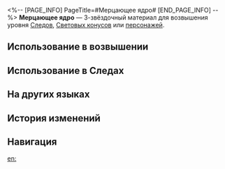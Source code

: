 <%-- [PAGE_INFO]
PageTitle=#Мерцающее ядро#
[END_PAGE_INFO] --%>
{{Предмет Инфобокс
|id          = 111002
|Изображение = Предмет Мерцающее ядро.png
|Тип         = Материал Следов
|Тип2        = Материал возвышения персонажа
|Инвентарь   = Материалы улучшения
|Редкость    = 3
|Эффект      = 
|Описание    = Сердце монстра, блуждающего по Фрагментуму. Обычный материал для усиления.
|Источник1   = [[Некоторые монстры Фрагментума на уровне Равновесия 2 или выше]]
|Источник2   = [[Универсальная машина для синтеза: Синтез материалов]]
|Источник3   = [[Противники в Расходящейся вселенной]]
|Источник4   = [[Противники в Виртуальной вселенной]]
|Источник5   = [[Универсальная машина для синтеза: Обмен материалов]]
}}
{{Описание|Источник искажения Фрагментума. Злокачественная опухоль, что порождает зло и побуждает к греху.<br />Сердце ещё мерцает, а пульсирующие вены говорят о том, что оно живо.<br /><br />''«Что это за монстр? Ты это видел?.. Это же лицо нашего прошлого командира»!''}}
'''Мерцающее ядро''' — 3-звёздочный материал для возвышения уровня [[Следы|Следов]], [[Световые конусы|Световых конусов]] или [[Персонажи|персонажей]].

==Использование в возвышении==
{{Использование в возвышении}}

==Использование в Следах==
{{Использование в следах}}

==На других языках==
{{На других языках
|en   = Glimmering Core
|zhs  = 微光原核
|zht  = 微光原核
|ja   = 微かに光る原核
|ko   = 희미한 빛의 코어
|es   = Núcleo reluciente
|fr   = Noyau brillant
|ru   = Мерцающее ядро
|th   = Glimmering Core
|vi   = Lõi Phát Sáng
|de   = Schimmernder Kern
|id   = Glimmering Core
|pt   = Núcleo Cintilante
}}

==История изменений==
{{История изменений|3.5}}

==Навигация==
{{Материалы улучшения Навбокс}}

[[en:]]